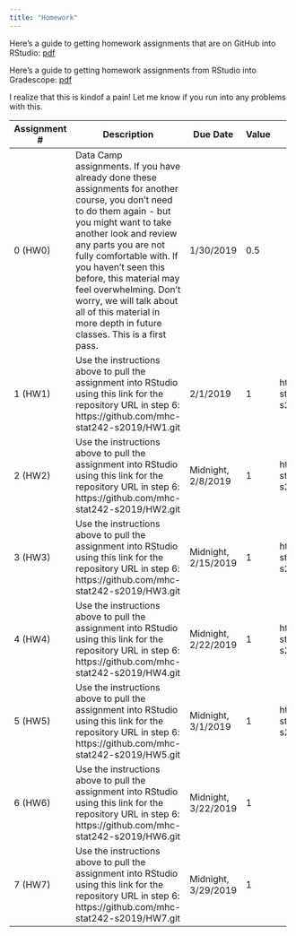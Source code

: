 ```yaml
---
title: "Homework"
---
```


Here's a guide to getting homework assignments that are on GitHub into RStudio: [pdf](resources/Stat242-github-setup.pdf)

Here's a guide to getting homework assignments from RStudio into Gradescope: [pdf](homework/hw_submission/Stat242-hw-submission.pdf)

I realize that this is kindof a pain!  Let me know if you run into any problems with this.

+--------------+-----------------------------------------------+-----------+-------+--------------------------------------------------------+
| Assignment # | Description                                   | Due Date  | Value | Solutions                                              |
+==============+===============================================+===========+=======+========================================================+
|    0 (HW0)   | Data Camp assignments.                        | 1/30/2019 |  0.5  |                                                        |
|              | If you have                                   |           |       |                                                        |
|              | already done these assignments for another    |           |       |                                                        |
|              | course, you don't need to do them again - but |           |       |                                                        |
|              | you might want to take another look and       |           |       |                                                        |
|              | review any parts you are not fully comfortable|           |       |                                                        |
|              | with. If you haven't seen this before, this   |           |       |                                                        |
|              | material may feel overwhelming.  Don't worry, |           |       |                                                        |
|              | we will talk about all of this material in    |           |       |                                                        |
|              | more depth in future classes. This is a first |           |       |                                                        |
|              | pass.                                         |           |       |                                                        |
+--------------+-----------------------------------------------+-----------+-------+--------------------------------------------------------+
|              | Use the instructions above to pull the        |           |       |https://github.com/mhc-stat242-s2019/HW1_solutions.git  |
|              | assignment into RStudio using this link for   |           |       |                                                        |
|              | the repository URL in step 6:                 |           |       |                                                        |
|    1 (HW1)   | https://github.com/mhc-stat242-s2019/HW1.git  | 2/1/2019  |  1    |                                                        |
|              |                                               |           |       |                                                        |
+--------------+-----------------------------------------------+-----------+-------+--------------------------------------------------------+
|              | Use the instructions above to pull the        |           |       |https://github.com/mhc-stat242-s2019/HW2_solutions.git  |
|              | assignment into RStudio using this link for   | Midnight, |       |                                                        |
|              | the repository URL in step 6:                 | 2/8/2019  |       |                                                        |
|    2 (HW2)   | https://github.com/mhc-stat242-s2019/HW2.git  |           |  1    |                                                        |
|              |                                               |           |       |                                                        |
+--------------+-----------------------------------------------+-----------+-------+--------------------------------------------------------+
|              | Use the instructions above to pull the        |           |       |https://github.com/mhc-stat242-s2019/HW3_solutions.git  |
|              | assignment into RStudio using this link for   | Midnight, |       |                                                        |
|              | the repository URL in step 6:                 | 2/15/2019 |       |                                                        |
|    3 (HW3)   | https://github.com/mhc-stat242-s2019/HW3.git  |           |  1    |                                                        |
|              |                                               |           |       |                                                        |
+--------------+-----------------------------------------------+-----------+-------+--------------------------------------------------------+
|              | Use the instructions above to pull the        |           |       |https://github.com/mhc-stat242-s2019/HW4_solutions.git  |
|              | assignment into RStudio using this link for   | Midnight, |       |                                                        |
|              | the repository URL in step 6:                 | 2/22/2019 |       |                                                        |
|    4 (HW4)   | https://github.com/mhc-stat242-s2019/HW4.git  |           |  1    |                                                        |
|              |                                               |           |       |                                                        |
+--------------+-----------------------------------------------+-----------+-------+--------------------------------------------------------+
|              | Use the instructions above to pull the        |           |       |https://github.com/mhc-stat242-s2019/HW5_solutions.git  |
|              | assignment into RStudio using this link for   | Midnight, |       |                                                        |
|              | the repository URL in step 6:                 | 3/1/2019  |       |                                                        |
|    5 (HW5)   | https://github.com/mhc-stat242-s2019/HW5.git  |           |  1    |                                                        |
|              |                                               |           |       |                                                        |
+--------------+-----------------------------------------------+-----------+-------+--------------------------------------------------------+
|              | Use the instructions above to pull the        |           |       |                                                        |
|              | assignment into RStudio using this link for   | Midnight, |       |                                                        |
|              | the repository URL in step 6:                 | 3/22/2019 |       |                                                        |
|    6 (HW6)   | https://github.com/mhc-stat242-s2019/HW6.git  |           |  1    |                                                        |
|              |                                               |           |       |                                                        |
+--------------+-----------------------------------------------+-----------+-------+--------------------------------------------------------+
|              | Use the instructions above to pull the        |           |       |                                                        |
|              | assignment into RStudio using this link for   | Midnight, |       |                                                        |
|              | the repository URL in step 6:                 | 3/29/2019 |       |                                                        |
|    7 (HW7)   | https://github.com/mhc-stat242-s2019/HW7.git  |           |  1    |                                                        |
+--------------+-----------------------------------------------+-----------+-------+--------------------------------------------------------+
